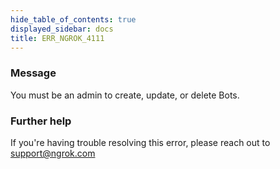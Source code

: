 ```yaml
---
hide_table_of_contents: true
displayed_sidebar: docs
title: ERR_NGROK_4111
---
```


### Message

You must be an admin to create, update, or delete Bots.

### Further help

If you're having trouble resolving this error, please reach out to [support@ngrok.com](mailto:support@ngrok.com?subject=Help%20with%20ERR_NGROK_4111)

